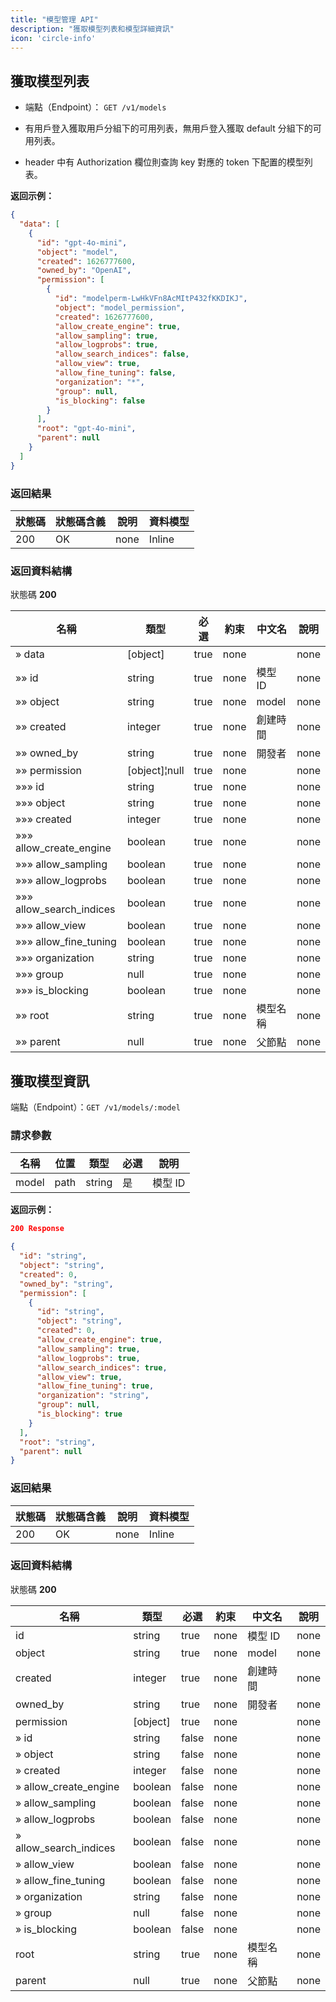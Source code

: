 ```yaml
---
title: "模型管理 API"
description: "獲取模型列表和模型詳細資訊"
icon: 'circle-info'
---
```


## 獲取模型列表

- 端點（Endpoint）： `GET /v1/models`

- 有用戶登入獲取用戶分組下的可用列表，無用戶登入獲取 default 分組下的可用列表。
- header 中有 Authorization 欄位則查詢 key 對應的 token 下配置的模型列表。

**返回示例：**

```json
{
  "data": [
    {
      "id": "gpt-4o-mini",
      "object": "model",
      "created": 1626777600,
      "owned_by": "OpenAI",
      "permission": [
        {
          "id": "modelperm-LwHkVFn8AcMItP432fKKDIKJ",
          "object": "model_permission",
          "created": 1626777600,
          "allow_create_engine": true,
          "allow_sampling": true,
          "allow_logprobs": true,
          "allow_search_indices": false,
          "allow_view": true,
          "allow_fine_tuning": false,
          "organization": "*",
          "group": null,
          "is_blocking": false
        }
      ],
      "root": "gpt-4o-mini",
      "parent": null
    }
  ]
}
```

### 返回結果

|狀態碼 | 狀態碼含義 | 說明 | 資料模型|
|---|---|---|---|
|200|OK|none|Inline|

### 返回資料結構

狀態碼 **200**

|名稱 | 類型 | 必選 | 約束 | 中文名 | 說明|
|---|---|---|---|---|---|
|» data|[object]|true|none||none|
|»» id|string|true|none|模型 ID|none|
|»» object|string|true|none|model|none|
|»» created|integer|true|none|創建時間|none|
|»» owned_by|string|true|none|開發者|none|
|»» permission|[object]¦null|true|none||none|
|»»» id|string|true|none||none|
|»»» object|string|true|none||none|
|»»» created|integer|true|none||none|
|»»» allow_create_engine|boolean|true|none||none|
|»»» allow_sampling|boolean|true|none||none|
|»»» allow_logprobs|boolean|true|none||none|
|»»» allow_search_indices|boolean|true|none||none|
|»»» allow_view|boolean|true|none||none|
|»»» allow_fine_tuning|boolean|true|none||none|
|»»» organization|string|true|none||none|
|»»» group|null|true|none||none|
|»»» is_blocking|boolean|true|none||none|
|»» root|string|true|none|模型名稱|none|
|»» parent|null|true|none|父節點|none|

## 獲取模型資訊

端點（Endpoint）：`GET /v1/models/:model`

### 請求參數

|名稱 | 位置 | 類型 | 必選 | 說明|
|---|---|---|---|---|
|model|path|string| 是 |模型 ID|

**返回示例：**

```json
200 Response
```

```json
{
  "id": "string",
  "object": "string",
  "created": 0,
  "owned_by": "string",
  "permission": [
    {
      "id": "string",
      "object": "string",
      "created": 0,
      "allow_create_engine": true,
      "allow_sampling": true,
      "allow_logprobs": true,
      "allow_search_indices": true,
      "allow_view": true,
      "allow_fine_tuning": true,
      "organization": "string",
      "group": null,
      "is_blocking": true
    }
  ],
  "root": "string",
  "parent": null
}
```

### 返回結果

|狀態碼 | 狀態碼含義 | 說明 | 資料模型|
|---|---|---|---|
|200|OK|none|Inline|

### 返回資料結構

狀態碼 **200**

|名稱 | 類型 | 必選 | 約束 | 中文名 | 說明|
|---|---|---|---|---|---|
|id|string|true|none|模型 ID|none|
|object|string|true|none|model|none|
|created|integer|true|none|創建時間|none|
|owned_by|string|true|none|開發者|none|
|permission|[object]|true|none||none|
|» id|string|false|none||none|
|» object|string|false|none||none|
|» created|integer|false|none||none|
|» allow_create_engine|boolean|false|none||none|
|» allow_sampling|boolean|false|none||none|
|» allow_logprobs|boolean|false|none||none|
|» allow_search_indices|boolean|false|none||none|
|» allow_view|boolean|false|none||none|
|» allow_fine_tuning|boolean|false|none||none|
|» organization|string|false|none||none|
|» group|null|false|none||none|
|» is_blocking|boolean|false|none||none|
|root|string|true|none|模型名稱|none|
|parent|null|true|none|父節點|none|